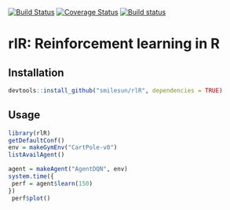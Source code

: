 [![Build Status](https://travis-ci.com/smilesun/rlR.svg?branch=master)](https://travis-ci.com/smilesun/rlR)
[![Coverage Status](https://coveralls.io/repos/github/smilesun/rlR/badge.svg?branch=master)](https://coveralls.io/github/smilesun/rlR?branch=master)
[![Build status](https://ci.appveyor.com/api/projects/status/d0oyb358bh3e8r7r?svg=true)](https://ci.appveyor.com/project/smilesun/rlr)




# rlR: Reinforcement learning in R

## Installation
```r
devtools::install_github("smilesun/rlR", dependencies = TRUE)
```

## Usage
```r
library(rlR)
getDefaultConf()
env = makeGymEnv("CartPole-v0")
listAvailAgent()
```

```r
agent = makeAgent("AgentDQN", env)
system.time({
 perf = agent$learn(150)
})
 perf$plot()
```
